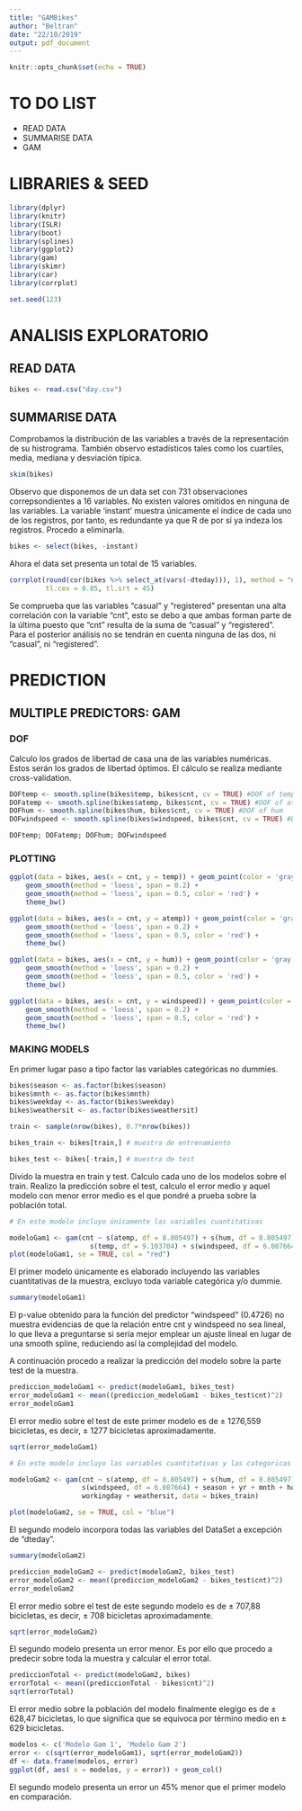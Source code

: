 ```yaml
---
title: "GAMBikes"
author: "Beltran"
date: "22/10/2019"
output: pdf_document
---
```


```r
knitr::opts_chunk$set(echo = TRUE)
```
# TO DO LIST
  * READ DATA
  * SUMMARISE DATA
  * GAM
  

# LIBRARIES & SEED
```r
library(dplyr)
library(knitr)
library(ISLR)
library(boot)
library(splines)
library(ggplot2)
library(gam)
library(skimr)
library(car)
library(corrplot)
``` 

```r
set.seed(123)
```

# ANALISIS EXPLORATORIO

## READ DATA
```r
bikes <- read.csv("day.csv")
```

## SUMMARISE DATA

Comprobamos la distribución de las variables a través de la representación de su histrograma. También observo estadísticos tales como los cuartiles, media, mediana y desviación típica.

```r
skim(bikes)
```

Observo que disponemos de un data set con 731 observaciones correpsondientes a 16 variables. No existen valores omitidos en ninguna de las variables. La variable 'instant' muestra únicamente el índice de cada uno de los registros, por tanto, es redundante ya que R de por sí ya indeza los registros. Procedo a eliminarla.

```r
bikes <- select(bikes, -instant)
```

Ahora el data set presenta un total de 15 variables. 

```r
corrplot(round(cor(bikes %>% select_at(vars(-dteday))), 1), method = "number", type = "upper", 
         tl.cex = 0.85, tl.srt = 45)
```

Se comprueba que las variables "casual" y "registered" presentan una alta correlación con la variable "cnt", esto se debo a que ambas forman parte de la última puesto que "cnt" resulta de la suma de "casual" y "registered". Para el posterior análisis no se tendrán en cuenta ninguna de las dos, ni "casual", ni "registered".

# PREDICTION

## MULTIPLE PREDICTORS: GAM

### DOF

Calculo los grados de libertad de casa una de las variables numéricas. Estos serán los grados de libertad óptimos. El cálculo se realiza mediante cross-validation.

```r

DOFtemp <- smooth.spline(bikes$temp, bikes$cnt, cv = TRUE) #DOF of temp
DOFatemp <- smooth.spline(bikes$atemp, bikes$cnt, cv = TRUE) #DOF of atemp
DOFhum <- smooth.spline(bikes$hum, bikes$cnt, cv = TRUE) #DOF of hum
DOFwindspeed <- smooth.spline(bikes$windspeed, bikes$cnt, cv = TRUE) #DOF of windspeed

DOFtemp; DOFatemp; DOFhum; DOFwindspeed
```

### PLOTTING

```r
ggplot(data = bikes, aes(x = cnt, y = temp)) + geom_point(color = 'gray') +
    geom_smooth(method = 'loess', span = 0.2) +
    geom_smooth(method = 'loess', span = 0.5, color = 'red') +
    theme_bw()
```

```r
ggplot(data = bikes, aes(x = cnt, y = atemp)) + geom_point(color = 'gray') +
    geom_smooth(method = 'loess', span = 0.2) +
    geom_smooth(method = 'loess', span = 0.5, color = 'red') +
    theme_bw()
```

```r
ggplot(data = bikes, aes(x = cnt, y = hum)) + geom_point(color = 'gray') +
    geom_smooth(method = 'loess', span = 0.2) +
    geom_smooth(method = 'loess', span = 0.5, color = 'red') +
    theme_bw()
```

```r
ggplot(data = bikes, aes(x = cnt, y = windspeed)) + geom_point(color = 'gray') +
    geom_smooth(method = 'loess', span = 0.2) +
    geom_smooth(method = 'loess', span = 0.5, color = 'red') +
    theme_bw()
```

### MAKING MODELS

En primer lugar paso a tipo factor las variables categóricas no dummies. 

```r
bikes$season <- as.factor(bikes$season)
bikes$mnth <- as.factor(bikes$mnth)
bikes$weekday <- as.factor(bikes$weekday)
bikes$weathersit <- as.factor(bikes$weathersit)
```

```r
train <- sample(nrow(bikes), 0.7*nrow(bikes))

bikes_train <- bikes[train,] # muestra de entrenamiento

bikes_test <- bikes[-train,] # muestra de test
```

Divido la muestra en train y test. Calculo cada uno de los modelos sobre el train. Realizo la predicción sobre el test, calculo el error medio y aquel modelo con menor error medio es el que pondré a prueba sobre la población total.

```r

# En este modelo incluyo únicamente las variables cuantitativas

modeloGam1 <- gam(cnt ~ s(atemp, df = 8.805497) + s(hum, df = 8.805497) + 
                    s(temp, df = 9.103704) + s(windspeed, df = 6.007664), data = bikes_train)
plot(modeloGam1, se = TRUE, col = "red")
```

El primer modelo únicamente es elaborado incluyendo las variables cuantitativas de la muestra, excluyo toda variable categórica y/o dummie.

```r
summary(modeloGam1)
```

El p-value obtenido para la función del predictor "windspeed" (0.4726) no muestra evidencias de que la relación entre cnt y windspeed no sea lineal, lo que lleva a preguntarse si sería mejor emplear un ajuste lineal en lugar de una smooth spline, reduciendo así la complejidad del modelo.

A continuación procedo a realizar la predicción del modelo sobre la parte test de la muestra.

```r
prediccion_modeloGam1 <- predict(modeloGam1, bikes_test)
error_modeloGam1 <- mean((prediccion_modeloGam1 - bikes_test$cnt)^2)
error_modeloGam1
```

El error medio sobre el test de este primer modelo es de ± 1276,559 bicicletas, es decir, ± 1277 bicicletas aproximadamente.

```r
sqrt(error_modeloGam1)
```

```r

# En este modelo incluyo las variables cuantitativas y las categoricas

modeloGam2 <- gam(cnt ~ s(atemp, df = 8.805497) + s(hum, df = 8.805497) + s(temp, df = 9.103704) + 
                  s(windspeed, df = 6.007664) + season + yr + mnth + holiday + weekday + 
                  workingday + weathersit, data = bikes_train)

plot(modeloGam2, se = TRUE, col = "blue")
```

El segundo modelo incorpora todas las variables del DataSet a excepción de "dteday".

```r
summary(modeloGam2)
```

```r
prediccion_modeloGam2 <- predict(modeloGam2, bikes_test)
error_modeloGam2 <- mean((prediccion_modeloGam2 - bikes_test$cnt)^2)
error_modeloGam2
```

El error medio sobre el test de este segundo modelo es de ± 707,88 bicicletas, es decir, ± 708 bicicletas aproximadamente.

```r
sqrt(error_modeloGam2)
```

El segundo modelo presenta un error menor. Es por ello que procedo a predecir sobre toda la muestra y calcular el error total.

```r
prediccionTotal <- predict(modeloGam2, bikes)
errorTotal <- mean((prediccionTotal - bikes$cnt)^2)
sqrt(errorTotal)
```

El error medio sobre la población del modelo finalmente elegigo es de ± 628,47 bicicletas, lo que significa que se equivoca por término medio en ± 629 bicicletas.

```r
modelos <- c('Modelo Gam 1', 'Modelo Gam 2')
error <- c(sqrt(error_modeloGam1), sqrt(error_modeloGam2))
df <- data.frame(modelos, error)
ggplot(df, aes( x = modelos, y = error)) + geom_col()
```

El segundo modelo presenta un error un 45% menor que el primer modelo en comparación.
